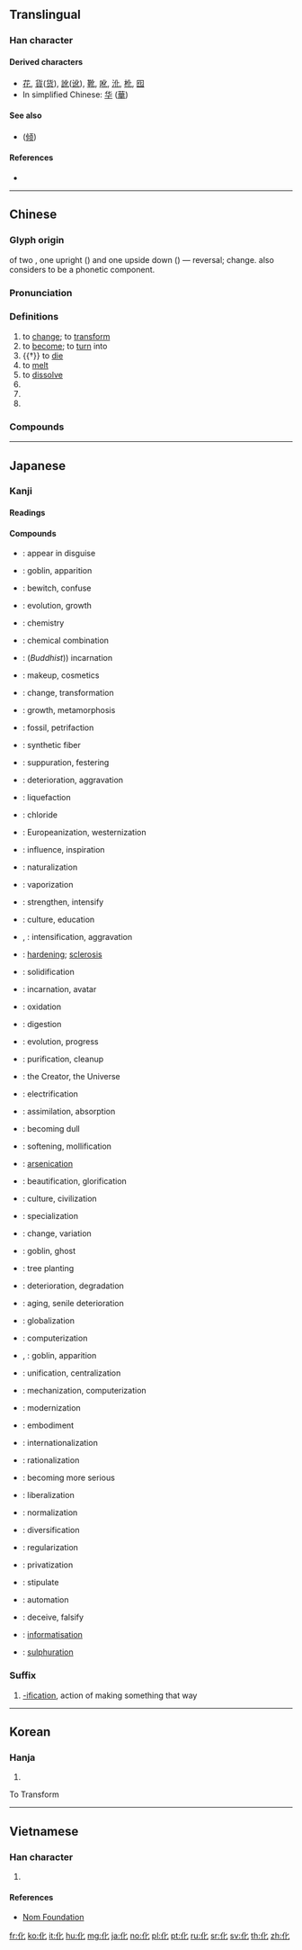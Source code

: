 {{character info/new}}
==Translingual==

===Han character===
{{Han char|rn=21|rad=匕|as=02|sn=4|four=24210|canj=OP|ids=⿰亻匕}}

====Derived characters====
* [[花]], [[貨]]([[货]]), [[訛]]([[讹]]), [[靴]], [[吪]], [[沎]], [[杹]], [[囮]]
* In simplified Chinese: [[华]] ([[華]])

====See also====
* {{l|mul|傾}} ([[倾]])

====References====
* {{Han ref|kx=0152.200|dkj=02572|dj=0342.040|hdz=10109.040|uh=5316|ud=21270|bh=A4C6|bd=42182}}

----

==Chinese==
{{zh-forms}}

===Glyph origin===
{{Han etyl}}
{{liushu|ic}} of two {{zh-l|*人|person}}, one upright ({{zh-l|*亻}}) and one upside down ({{zh-l|*𠤎}}) — reversal; change. ''{{w|Shuowen}}'' also considers {{zh-l|*𠤎}} to be a phonetic component.

===Pronunciation===
{{zh-pron
|m=huà
|c=faa3
|h=pfs=fa
|md=huá
|mn=hòa/qz,tw,xm:hòe/òa/tw:hoa
|mn_note=hòa - literary; hòe - vernacular; òa - to cause to ferment
|w=2ho
|mc=y
|oc=y
|cat=v,suf,n
}}

===Definitions===
{{zh-hanzi}}

# to [[change]]; to [[transform]]
# to [[become]]; to [[turn]] into
# {{†}} to [[die]]
# to [[melt]]
# to [[dissolve]]
# {{n-g|Suffix denoting "change into ...". Akin to English {{m|en|-ize}} and {{m|en|-ization}}.}}
# {{zh-short|教化|enlightenment; cultivation}}
# {{zh-short|化學|chemistry}}

===Compounds===
{{zh-der|化除|化凍|化肥|化分|化干戈為玉帛|化工|化公為私|化合|化合價|化合物|化解|化境|化開|化療|化名|化募|化膿|化身|化生|化石|化為|化為泡影|化為烏有|化纖|化險為夷|化形|化學|化學變化|化學玻璃|化學當量|化學反應|化學方程式|化學肥料|化學分析|化學工業|化學鍵|化學能|化學平衡|化學式|化學武器|化學纖維|化學性質|化學元素|化驗|化油器|化雨春風|化緣|化育|化齋|化整為零|化妝|化妝品|化妝室|化裝|化外|乘化|乞化|乳化|亡化|俗化|催化|僵化|元化|光化|兒化|分化|剋化|劍化|募化|勸化|化世|化俗|化去|化子|化度|化性|化武|化民|化痰|化紙|化蝶|化誨|化鶴|叫化|同化|向化|善化|四化|坐化|大化|奴化|孵化|宣化|幻化|幾化|弱化|強化|德化|怛化|惡化|感化|慕化|成化|打化|抄化|教化|敷化|文化|新化|晶化|更化|木化|染化|柔化|極化|槽化|歐化|歸化|毒化|氟化|氣化|氧化|氫化|氯化|汽化|治化|法化|洋化|洪化|活化|消化|液化|涵化|淑化|淡化|淨化|深化|淳化|淺化|清化|渾化|溶化|演化|漢化|激化|濡化|火化|炭化|焚化|焦化|煤化|熔化|熟化|熱化|燒化|爛化|物化|玄化|王化|玻化|理化|生化|異化|皂化|矮化|石化|硝化|硫化|硬化|碳化|磁化|神化|簡化|糖化|純化|綠化|美化|羽化|老化|脣化|腐化|膠化|蛻化|蝶化|融化|行化|西化|託化|說化|變化|赤化|軟化|轉化|退化|造化|進化|遁化|遷化|醇化|醜化|量化|鎔化|開化|陶化|電化|順化|類化|顯化|風化|馴化|骨化|黃化|點化|鼻化}}

----

==Japanese==

===Kanji===
{{ja-kanji|grade=3|rs=匕02}}

====Readings====
{{ja-readings|goon=[[け]] (ke)|kanon=[[か]] (ka)|kun=[[ばける]] ([[化ける]], bakeru), [[ばかす]] ([[化かす]], bakasu), [[ふける]] ([[化ける]], fukeru)}}

====Compounds====
{{rel-top3|Compounds}}
* {{ja-r|化ける|ばける}}: appear in disguise
* {{ja-r|化け物|ばけもの}}: goblin, apparition
* {{ja-r|化かす|ばかす}}: bewitch, confuse
* {{ja-r|化育|かいく}}: evolution, growth
* {{ja-r|化学|かがく}}: chemistry
* {{ja-r|化合|かごう}}: chemical combination
* {{ja-r|化身|けしん}}: (''Buddhist'')) incarnation
* {{ja-r|化粧|けしょう}}: makeup, cosmetics
* {{ja-r|化成|かせい}}: change, transformation
* {{ja-r|化生|かせい}}: growth, metamorphosis
* {{ja-r|化石|かせき}}: fossil, petrifaction
* {{ja-r|化繊|かせん}}: synthetic fiber
* {{ja-r|化膿|かのう}}: suppuration, festering
* {{ja-r|悪化|あっか}}: deterioration, aggravation
* {{ja-r|液化|えきか}}: liquefaction
* {{ja-r|塩化|えんか}}: chloride
* {{ja-r|欧化|おうか}}: Europeanization, westernization
* {{ja-r|感化|かんか}}: influence, inspiration
* {{ja-r|帰化|きか}}: naturalization
* {{ja-r|気化|きか}}: vaporization
* {{ja-r|強化|きょうか}}: strengthen, intensify
* {{ja-r|教化|きょうか}}: culture, education
* {{ja-r|激化|げきか}}, {{ja-r|激化|げっか}}: intensification, aggravation
{{rel-mid3}}
* {{ja-r|硬化|こうか}}: [[hardening]]; [[sclerosis]]
* {{ja-r|固化|こか}}: solidification
* {{ja-r|権化|ごんげ}}: incarnation, avatar
* {{ja-r|酸化|さんか}}: oxidation
* {{ja-r|消化|しょうか}}: digestion
* {{ja-r|進化|しんか}}: evolution, progress
* {{ja-r|浄化|じょうか}}: purification, cleanup
* {{ja-r|造化|ぞうか}}: the Creator, the Universe
* {{ja-r|電化|でんか}}: electrification
* {{ja-r|同化|どうか}}: assimilation, absorption
* {{ja-r|鈍化|どんか}}: becoming dull
* {{ja-r|軟化|なんか}}: softening, mollification
* {{ja-r|砒化|ひか}}: [[arsenication]]
* {{ja-r|美化|びか}}: beautification, glorification
* {{ja-r|文化|ぶんか}}: culture, civilization
* {{ja-r|分化|ぶんか}}: specialization
* {{ja-r|変化|へんか}}: change, variation
* {{ja-r|変化|へんげ}}: goblin, ghost
* {{ja-r|緑化|りょっか}}: tree planting
* {{ja-r|劣化|れっか}}: deterioration, degradation
* {{ja-r|老化|ろうか}}: aging, senile deterioration
* {{ja-r|グローバル化|グローバルか}}: globalization
{{rel-mid3}}
* {{ja-r|コンピュータ化|コンピュータか}}: computerization
* {{ja-r|お化け|おばけ}}, {{ja-r|御化け|おばけ}}: goblin, apparition
* {{ja-r|一元化|いちげんか}}: unification, centralization
* {{ja-r|機械化|きかいか}}: mechanization, computerization
* {{ja-r|近代化|きんだいか}}: modernization
* {{ja-r|具体化|ぐたいか}}: embodiment
* {{ja-r|国際化|こくさいか}}: internationalization
* {{ja-r|合理化|ごうりか}}: rationalization
* {{ja-r|深刻化|しんこくか}}: becoming more serious
* {{ja-r|自由化|じゆうか}}: liberalization
* {{ja-r|正常化|せいじょうか}}: normalization
* {{ja-r|多様化|たようか}}: diversification
* {{ja-r|本格化|ほんかくか}}: regularization
* {{ja-r|民営化|みんえいか}}: privatization
* {{ja-r|明文化|めいぶんか}}: stipulate
* {{ja-r|自動化|じどうか}}: automation
* {{ja-r|誤魔化す|ごまかす}}: deceive, falsify
* {{ja-r|情報化|じょうほうか}}: [[informatisation]]
* {{ja-r|硫化|りゅうか}}: [[sulphuration]]
{{rel-bottom}}

===Suffix===
{{ja-pos|suffix|か}}

# [[-ification]], action of making something that way

----

==Korean==

===Hanja===
{{ko-hanja|hangeul=화|rv=hwa|mr=hwa}}

# {{defn|lang=ko|sort=匕02}}
To Transform
----

==Vietnamese==
===Han character===
{{vi-readings|rs=匕02| hanviet = [[hóa]], [[huế]], [[hoa]]}}

# {{defn|lang=vi|sort=匕02}}

====References====
*[http://nomfoundation.org/common/nom_details.php?codepoint=5316 Nom Foundation]

[[fr:化]]
[[ko:化]]
[[it:化]]
[[hu:化]]
[[mg:化]]
[[ja:化]]
[[no:化]]
[[pl:化]]
[[pt:化]]
[[ru:化]]
[[sr:化]]
[[sv:化]]
[[th:化]]
[[zh:化]]